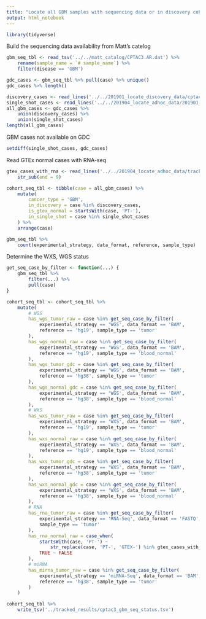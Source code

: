 ```yaml
---
title: "Locate all GBM samples with sequencing data or in discovery cohort"
output: html_notebook
---
```


```r
library(tidyverse)
```

Build the sequencing data availability from Matt's catelog
```r
gbm_seq_tbl <- read_tsv('../../matt_catalog/CPTAC3.AR.dat') %>%
    rename(sample_name = `# sample_name`) %>%
    filter(disease == 'GBM') 
```

```r
gdc_cases <- gbm_seq_tbl %>% pull(case) %>% unique()
gdc_cases %>% length()
```

```r
discovery_cases <- read_lines('../../201901_locate_discovery_data/cptac3_gbm_discovery_samples.list')
single_shot_cases <- read_lines('../../201904_locate_adhoc_data/201901_single_shot_cases.list')
all_gbm_cases <- gdc_cases %>%
    union(discovery_cases) %>%
    union(single_shot_cases)
length(all_gbm_cases)
```

GBM cases not available on GDC
```r
setdiff(single_shot_cases, gdc_cases)
```

Read GTEx normal cases with RNA-seq 
```r
gtex_cases_with_rna <- read_lines('../../201904_locate_adhoc_data/tracked_results/gtex_normal_samples.list') %>%
    str_sub(end = 9)
```



```r
cohort_seq_tbl <- tibble(case = all_gbm_cases) %>%
    mutate(
        cancer_type = 'GBM',
        in_discovery = case %in% discovery_cases,
        is_gtex_normal = startsWith(case, 'PT-'),
        in_single_shot = case %in% single_shot_cases
    ) %>%
    arrange(case)
```

```r
gbm_seq_tbl %>%
    count(experimental_strategy, data_format, reference, sample_type)
```



Determine the WXS, WGS status
```r
get_seq_case_by_filter <- function(...) {
    gbm_seq_tbl %>%
        filter(...) %>%
        pull(case)
}

cohort_seq_tbl <- cohort_seq_tbl %>%
    mutate(
        # WGS
        has_wgs_tumor_raw = case %in% get_seq_case_by_filter(
            experimental_strategy == 'WGS', data_format == 'BAM',
            reference == 'hg19', sample_type == 'tumor'
        ),
        has_wgs_normal_raw = case %in% get_seq_case_by_filter(
            experimental_strategy == 'WGS', data_format == 'BAM',
            reference == 'hg19', sample_type == 'blood_normal'
        ),
        has_wgs_tumor_gdc = case %in% get_seq_case_by_filter(
            experimental_strategy == 'WGS', data_format == 'BAM',
            reference == 'hg38', sample_type == 'tumor'
        ),
        has_wgs_normal_gdc = case %in% get_seq_case_by_filter(
            experimental_strategy == 'WGS', data_format == 'BAM',
            reference == 'hg38', sample_type == 'blood_normal'
        ),
        # WXS
        has_wxs_tumor_raw = case %in% get_seq_case_by_filter(
            experimental_strategy == 'WXS', data_format == 'BAM',
            reference == 'hg19', sample_type == 'tumor'
        ),
        has_wxs_normal_raw = case %in% get_seq_case_by_filter(
            experimental_strategy == 'WXS', data_format == 'BAM',
            reference == 'hg19', sample_type == 'blood_normal'
        ),
        has_wxs_tumor_gdc = case %in% get_seq_case_by_filter(
            experimental_strategy == 'WXS', data_format == 'BAM',
            reference == 'hg38', sample_type == 'tumor'
        ),
        has_wxs_normal_gdc = case %in% get_seq_case_by_filter(
            experimental_strategy == 'WXS', data_format == 'BAM',
            reference == 'hg38', sample_type == 'blood_normal'
        ),
        # RNA 
        has_rna_tumor_raw = case %in% get_seq_case_by_filter(
            experimental_strategy == 'RNA-Seq', data_format == 'FASTQ',
            sample_type == 'tumor'
        ),
        has_rna_normal_raw = case_when(
            startsWith(case, 'PT-') ~ 
                str_replace(case, 'PT-', 'GTEX-') %in% gtex_cases_with_rna,
            TRUE ~ FALSE
        ),
        # miRNA 
        has_mirna_tumor_raw = case %in% get_seq_case_by_filter(
            experimental_strategy == 'miRNA-Seq', data_format == 'BAM',
            reference == 'hg38', sample_type == 'tumor'
        )
    )
```

```r
cohort_seq_tbl %>%
    write_tsv('../tracked_results/cptac3_gbm_seq_status.tsv')
```

